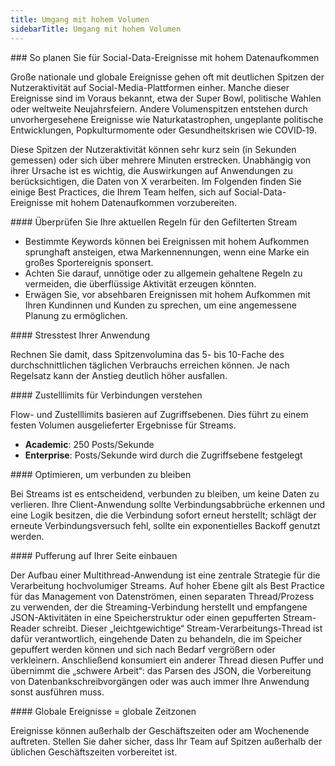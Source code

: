 ```yaml
---
title: Umgang mit hohem Volumen
sidebarTitle: Umgang mit hohem Volumen
---
```


<div id="how-to-plan-for-high-volume-social-data-events">
  ### So planen Sie für Social-Data-Ereignisse mit hohem Datenaufkommen
</div>

Große nationale und globale Ereignisse gehen oft mit deutlichen Spitzen der Nutzeraktivität auf Social-Media-Plattformen einher. Manche dieser Ereignisse sind im Voraus bekannt, etwa der Super Bowl, politische Wahlen oder weltweite Neujahrsfeiern. Andere Volumenspitzen entstehen durch unvorhergesehene Ereignisse wie Naturkatastrophen, ungeplante politische Entwicklungen, Popkulturmomente oder Gesundheitskrisen wie COVID‑19.

Diese Spitzen der Nutzeraktivität können sehr kurz sein (in Sekunden gemessen) oder sich über mehrere Minuten erstrecken. Unabhängig von ihrer Ursache ist es wichtig, die Auswirkungen auf Anwendungen zu berücksichtigen, die Daten von X verarbeiten. Im Folgenden finden Sie einige Best Practices, die Ihrem Team helfen, sich auf Social-Data-Ereignisse mit hohem Datenaufkommen vorzubereiten.

<div id="review-your-current-filtered-stream-rules">
  #### Überprüfen Sie Ihre aktuellen Regeln für den Gefilterten Stream
</div>

* Bestimmte Keywords können bei Ereignissen mit hohem Aufkommen sprunghaft ansteigen, etwa Markennennungen, wenn eine Marke ein großes Sportereignis sponsert.
* Achten Sie darauf, unnötige oder zu allgemein gehaltene Regeln zu vermeiden, die überflüssige Aktivität erzeugen könnten.
* Erwägen Sie, vor absehbaren Ereignissen mit hohem Aufkommen mit Ihren Kundinnen und Kunden zu sprechen, um eine angemessene Planung zu ermöglichen.
     

<div id="stress-test-your-application">
  #### Stresstest Ihrer Anwendung
</div>

Rechnen Sie damit, dass Spitzenvolumina das 5- bis 10-Fache des durchschnittlichen täglichen Verbrauchs erreichen können. Je nach Regelsatz kann der Anstieg deutlich höher ausfallen.

<div id="understand-delivery-caps-for-connections">
  #### Zustelllimits für Verbindungen verstehen
</div>

Flow- und Zustelllimits basieren auf Zugriffsebenen. Dies führt zu einem festen Volumen ausgelieferter Ergebnisse für Streams.

* **Academic**: 250 Posts/Sekunde
* **Enterprise**: Posts/Sekunde wird durch die Zugriffsebene festgelegt

<div id="optimize-to-stay-connected">
  #### Optimieren, um verbunden zu bleiben
</div>

Bei Streams ist es entscheidend, verbunden zu bleiben, um keine Daten zu verlieren. Ihre Client-Anwendung sollte Verbindungsabbrüche erkennen und eine Logik besitzen, die die Verbindung sofort erneut herstellt; schlägt der erneute Verbindungsversuch fehl, sollte ein exponentielles Backoff genutzt werden.
 

<div id="add-built-in-buffering-on-your-end">
  #### Pufferung auf Ihrer Seite einbauen
</div>

Der Aufbau einer Multithread-Anwendung ist eine zentrale Strategie für die Verarbeitung hochvolumiger Streams. Auf hoher Ebene gilt als Best Practice für das Management von Datenströmen, einen separaten Thread/Prozess zu verwenden, der die Streaming-Verbindung herstellt und empfangene JSON-Aktivitäten in eine Speicherstruktur oder einen gepufferten Stream-Reader schreibt. Dieser „leichtgewichtige“ Stream-Verarbeitungs-Thread ist dafür verantwortlich, eingehende Daten zu behandeln, die im Speicher gepuffert werden können und sich nach Bedarf vergrößern oder verkleinern. Anschließend konsumiert ein anderer Thread diesen Puffer und übernimmt die „schwere Arbeit“: das Parsen des JSON, die Vorbereitung von Datenbankschreibvorgängen oder was auch immer Ihre Anwendung sonst ausführen muss.
 

<div id="global-events-global-time-zones">
  #### Globale Ereignisse = globale Zeitzonen
</div>

Ereignisse können außerhalb der Geschäftszeiten oder am Wochenende auftreten. Stellen Sie daher sicher, dass Ihr Team auf Spitzen außerhalb der üblichen Geschäftszeiten vorbereitet ist.
